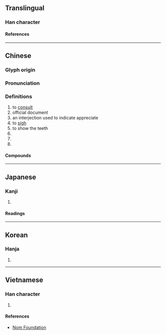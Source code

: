 {{also|谘|諮}}
{{character info/new}}
==Translingual==

===Han character===
{{Han char|rn=30|rad=口|as=06|sn=9|four=37608|canj=IOR,MOR|ids=⿱次口}}

====References====
{{Han ref|kx=0186.110|dkj=30890|dj=0405.320|hdz=10621.040|uh=54A8}}

----

==Chinese==
{{zh-forms|t2=諮|s=咨|s2=谘}}

===Glyph origin===
{{Han etym}}

===Pronunciation===
{{zh-pron
|m=zī
|c=zi1
|mn=qz:chir/tw,xm,zz:chu
|mc=y
|oc=y
|cat=v,n,interj
}}

===Definitions===
{{zh-hanzi}}

# to [[consult]]
# official document
# an interjection used to indicate appreciate
# to [[sigh]]
# to show the teeth
# {{zh-alt-form|資}}
# {{zh-alt-form|茲}}
# {{zh-alt-form|齜}}

====Compounds====
{{zh-der|咨訪|怨咨|咨咨|咨請|咨呈|咨牙倈嘴|國情咨文|嚌咨|咨文|咨嗟|疇咨之憂}}

----

==Japanese==

===Kanji===
{{ja-kanji|grade=|rs=口06}}

# {{defn|lang=ja|sort=口06}}

====Readings====
{{ja-readings
|goon=し
|kanon=し
|kun=はか-る
}}

----

==Korean==

===Hanja===
{{ko-hanja|자}}

# {{defn|lang=ko|sort=口06}}

----

==Vietnamese==

===Han character===
{{vi-readings|rs=口06|reading=[[tư]], [[ti]]}}

# {{defn|lang=vi|sort=口06}}

====References====
* [http://nomfoundation.org/common/nom_details.php?codepoint=54a8 Nom Foundation]